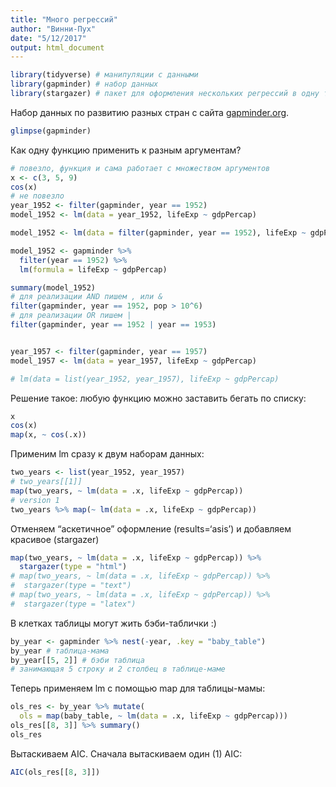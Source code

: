 ```yaml
---
title: "Много регрессий"
author: "Винни-Пух"
date: "5/12/2017"
output: html_document
---
```


```r
library(tidyverse) # манипуляции с данными
library(gapminder) # набор данных
library(stargazer) # пакет для оформления нескольких регрессий в одну табличку
```

Набор данных по развитию разных стран с сайта [gapminder.org](gapminder.org).

```r
glimpse(gapminder)
```

Как одну функцию применить к разным аргументам?
```r
# повезло, функция и сама работает с множеством аргументов
x <- c(3, 5, 9)
cos(x)
# не повезло
year_1952 <- filter(gapminder, year == 1952)
model_1952 <- lm(data = year_1952, lifeExp ~ gdpPercap)

model_1952 <- lm(data = filter(gapminder, year == 1952), lifeExp ~ gdpPercap)

model_1952 <- gapminder %>% 
  filter(year == 1952) %>%
  lm(formula = lifeExp ~ gdpPercap)

summary(model_1952)
# для реализации AND пишем , или &
filter(gapminder, year == 1952, pop > 10^6)
# для реализации OR пишем |
filter(gapminder, year == 1952 | year == 1953)


year_1957 <- filter(gapminder, year == 1957)
model_1957 <- lm(data = year_1957, lifeExp ~ gdpPercap)

# lm(data = list(year_1952, year_1957), lifeExp ~ gdpPercap)
```

Решение такое: любую функцию можно заставить бегать по списку:
```r
x
cos(x)
map(x, ~ cos(.x))
```


Применим lm сразу к двум наборам данных:
```r
two_years <- list(year_1952, year_1957)
# two_years[[1]]
map(two_years, ~ lm(data = .x, lifeExp ~ gdpPercap))
# version 1
two_years %>% map(~ lm(data = .x, lifeExp ~ gdpPercap))
```

Отменяем "аскетичное" оформление (results='asis') и добавляем красивое (stargazer)

```r
map(two_years, ~ lm(data = .x, lifeExp ~ gdpPercap)) %>%
  stargazer(type = "html")
# map(two_years, ~ lm(data = .x, lifeExp ~ gdpPercap)) %>%
#  stargazer(type = "text")
# map(two_years, ~ lm(data = .x, lifeExp ~ gdpPercap)) %>%
#  stargazer(type = "latex")
```



В клетках таблицы могут жить бэби-таблички :)
```r
by_year <- gapminder %>% nest(-year, .key = "baby_table")
by_year # таблица-мама
by_year[[5, 2]] # бэби таблица
# занимающая 5 строку и 2 столбец в таблице-маме
```

Теперь применяем lm с помощью map для таблицы-мамы:
```r
ols_res <- by_year %>% mutate(
  ols = map(baby_table, ~ lm(data = .x, lifeExp ~ gdpPercap)))
ols_res[[8, 3]] %>% summary()
ols_res
```


Вытаскиваем AIC. Сначала вытаскиваем один (1) AIC:
```r
AIC(ols_res[[8, 3]])
```



